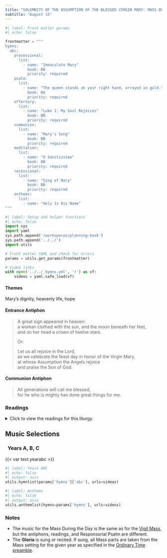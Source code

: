 ```yaml
---
title: "SOLEMNITY OF THE ASSUMPTION OF THE BLESSED VIRGIN MARY: MASS DURING THE DAY"
subtitle: "August 15"
---
```


```python
#| label: Front matter params
#| echo: false

frontmatter = """
hymns:
  abc:
    processional:
      list:
        - name: "Immaculate Mary"
          book: BB
          priority: required
    psalm:
      list:
        - name: "The queen stands at your right hand, arrayed in gold."
          book: RA
          priority: required
    offertory:
      list:
        - name: "Luke 1: My Soul Rejoices"
          book: BB
          priority: required
    communion:
      list:
        - name: "Mary's Song"
          book: BB
          priority: required
    meditation:
      list:
        - name: "O Sanctissima"
          book: BB
          priority: required
    recessional:
      list:
        - name: "Sing of Mary"
          book: BB
          priority: required
    anthems:
      list:
        - name: "Holy Is His Name"
"""
```

```python
#| label: Setup and helper functions
#| echo: false
import sys
import yaml
sys.path.append('/workspaces/planning-book')
sys.path.append('../../')
import utils

# Front matter YAML and check for errors
params = utils.get_params(frontmatter)

# Video links
with open('../../_hymns.yml', 'r') as vf:
    videos = yaml.safe_load(vf)
```

:::  {.red}
#### **Themes**
:::

Mary's dignity, heavenly life, hope

:::  {.red}
#### **Entrance Antiphon**
:::

> A great sign appeared in heaven:  
> a woman clothed with the sun, and the moon beneath her feet,  
> and on her head a crown of twelve stars.  
>  
> [Or:]{.red}  
>  
> Let us all rejoice in the Lord,  
> as we celebrate the feast day in honor of the Virgin Mary,  
> at whose Assumption the Angels rejoice  
> and praise the Son of God.

:::  {.red}
#### **Communion Antiphon**
:::

> All generations will call me blessed,  
> for he who is mighty has done great things for me.

:::: {.content-visible when-format="html"}
::: {.red}
### Readings
:::

<details>
  <summary>Click to view the readings for this liturgy.</summary>

::: {.titlered}
### &nbsp; Years A, B, C
:::

::: {.red}
#### First Reading [Revelation 11:19a; 12:1-6a, 10ab]{style="float:right" .small}
:::

God’s temple in heaven was opened,  
and the ark of his covenant could be seen in the temple.  

A great sign appeared in the sky, a woman clothed with the sun,  
with the moon under her feet,  
and on her head a crown of twelve stars.  
She was with child and wailed aloud in pain as she labored to give birth.  
Then another sign appeared in the sky;  
it was a huge red dragon, with seven heads and ten horns,  
and on its heads were seven diadems.  
Its tail swept away a third of the stars in the sky  
and hurled them down to the earth.  
Then the dragon stood before the woman about to give birth,  
to devour her child when she gave birth.  
She gave birth to a son, a male child,  
destined to rule all the nations with an iron rod.  
Her child was caught up to God and his throne.  
The woman herself fled into the desert  
where she had a place prepared by God.  

Then I heard a loud voice in heaven say:  
“Now have salvation and power come,  
and the Kingdom of our God  
and the authority of his Anointed One.”  

***

::: {.red}
#### Responsorial Psalm [Psalm 45:10, 11, 12, 16]{style="float:right" .small}
:::

**[℟.]{.red}** **The queen stands at your right hand, arrayed in gold.**  

The queen takes her place at your right hand in gold of Ophir. **[℟.]{.red}**  

Hear, O daughter, and see; turn your ear,  
forget your people and your father’s house. **[℟.]{.red}**  

So shall the king desire your beauty;  
for he is your lord. **[℟.]{.red}**  

They are borne in with gladness and joy;  
they enter the palace of the king. **[℟.]{.red}**  

***

::: {.red}
#### Second Reading [1 Corinthians 15:20-27]{style="float:right" .small}
:::

Brothers and sisters:  
Christ has been raised from the dead,  
the firstfruits of those who have fallen asleep.  
For since death came through man,  
the resurrection of the dead came also through man.  
For just as in Adam all die,  
so too in Christ shall all be brought to life,  
but each one in proper order:  
Christ the firstfruits;  
then, at his coming, those who belong to Christ;  
then comes the end,  
when he hands over the Kingdom to his God and Father,  
when he has destroyed every sovereignty  
and every authority and power.  
For he must reign until he has put all his enemies under his feet.  
The last enemy to be destroyed is death,  
for “he subjected everything under his feet.”  

***

::: {.red}
#### Gospel Acclamation
:::

**[℟.]{.red}** **Alleluia, alleluia.**  
Mary is taken up to heaven;  
a chorus of angels exults. **[℟.]{.red}**  

***

::: {.red}
#### Gospel [Luke 1:39-56]{style="float:right" .small}
:::

Mary set out  
and traveled to the hill country in haste  
to a town of Judah,  
where she entered the house of Zechariah  
and greeted Elizabeth.  
When Elizabeth heard Mary’s greeting,  
the infant leaped in her womb,  
and Elizabeth, filled with the Holy Spirit,  
cried out in a loud voice and said,  
“Blessed are you among women,  
and blessed is the fruit of your womb.  
And how does this happen to me,  
that the mother of my Lord should come to me?  
For at the moment the sound of your greeting reached my ears,  
the infant in my womb leaped for joy.  
Blessed are you who believed  
that what was spoken to you by the Lord  
would be fulfilled.”  

And Mary said:  
“My soul proclaims the greatness of the Lord;  
my spirit rejoices in God my Savior  
for he has looked with favor on his lowly servant.  
From this day all generations will call me blessed:  
the Almighty has done great things for me  
and holy is his Name.  
He has mercy on those who fear him  
in every generation.  
He has shown the strength of his arm,  
and has scattered the proud in their conceit.  
He has cast down the mighty from their thrones,  
and has lifted up the lowly.  
He has filled the hungry with good things,  
and the rich he has sent away empty.  
He has come to the help of his servant Israel  
for he has remembered his promise of mercy,  
the promise he made to our fathers,  
to Abraham and his children forever.”  

Mary remained with her about three months  
and then returned to her home.  

::: {.centered}
{{< var symbols.cross >}} &nbsp; {{< var symbols.cross >}} &nbsp; {{< var symbols.cross >}}
:::

</details>
::::

::: {.red}
## Music Selections
:::

::: {.titlered}
### &nbsp; Years A, B, C
:::
{{< var text.yearabc >}}

```python
#| label: Years ABC
#| echo: false
#| output: asis
utils.hymnlist(params['hymns']['abc'], urls=videos)
```


```python
#| label: Anthems
#| echo: false
#| output: asis
utils.anthemlist(hymns=params['hymns'], urls=videos)
```

::: {.red}
### Notes
:::

* The music for the Mass During the Day is the same as for the [Vigil Mass](aug14-assumption-vigil.qmd), but the antiphons, readings, and Responsorial Psalm are diﬀerent.
* The **Gloria** is sung or recited. If sung, all Mass parts are taken from the Mass setting for the given year as specified in the [Ordinary Time
preamble](../ordinary-time/ot-summer.qmd).
